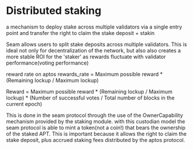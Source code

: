 # Distributed staking
a mechanism to deploy stake across multiple validators via a single entry point and transfer the right to claim the stake deposit + stakin

Seam allows users to split stake deposits across multiple validators. 
This is ideal not only for decentralization of the network, but also also creates a more stable ROI for the 'staker' as rewards fluctuate with validator performance(voting performance)

reward rate on aptos
rewards_rate = Maximum possible reward * (Remaining lockup / Maximum lockup)

Reward = Maximum possible reward * (Remaining lockup / Maximum lockup) * (Number of successful votes / Total number of blocks in the current epoch)


This is done in the seam protocol through the use of the OwnerCapability mechanism provided by the staking module.
 with this custodian model the seam protocol is able to mint a token(not a coin!) that bears the ownership of the staked APT.
  This is important because it allows the right to claim the stake deposit, plus accrued staking fees distributed by the aptos protocol.
